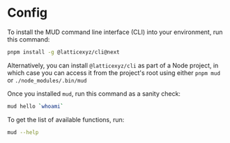 # Config

To install the MUD command line interface (CLI) into your environment, run this command:

```sh copy
pnpm install -g @latticexyz/cli@next
```

Alternatively, you can install `@latticexyz/cli` as part of a Node project, in which case you can access it from the project's root using either `pnpm mud` or `./node_modules/.bin/mud`

Once you installed `mud`, run this command as a sanity check:

```sh copy
mud hello `whoami`
```

To get the list of available functions, run:

```sh copy
mud --help
```
